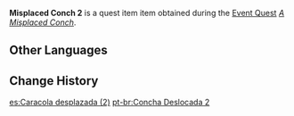 {{Item Infobox
|id           = 101936
|image        = Item Misplaced Conch 2.png
|type         = Quest Items
|group        = Event Items
|description  = This Imaging Conch should have been placed somewhere else but was abandoned here by someone, causing it to project images out of their proper order. Return it to its rightful place, and who knows what you might find...
|source1      = Found on [[Broken Isle/2.8|Broken Isle]]
|event        = Summertime Odyssey
}}
'''Misplaced Conch 2''' is a quest item item obtained during the [[Event Quest]] ''[[A Misplaced Conch]]''.

==Other Languages==
{{Other Languages
|default_hidden = 1
|en      = Misplaced Conch 2
|zhs     = 错位的海螺二
|zhs_rm  = Cuòwèi de Hǎiluó Èr
|zht     = 錯位的海螺二
|zht_rm  = Cuòwèi de Hǎiluó Èr
|ja      = 置き間違えられたホラガイ・2
|ja_rm   = Okimachigaerareta Horagai - Ni{{Assumed}}
|ko      = 잘못된 위치의 소라2
|ko_rm   = Jalmotdoen Wichi-ui Sora I
|es      = Caracola desplazada (2)
|fr      = Conque déplacée 2
|ru      = Раковина не на месте II
|th      = หอยสังข์ที่อยู่ผิดตำแหน่ง 2
|th_rm   = 
|vi      = Ốc Biển Sai Vị Trí II
|de      = Verlegte Schnecke 2
|id      = Keong yang Salah Tempat 2
|pt      = Concha Deslocada 2
|tr      = Yolunu Kaybeden Deniz Kabuğu 2
|it      = Conchiglia mal riposta 2
}}

==Change History==
{{Change History|2.8}}

[[es:Caracola desplazada (2)]]
[[pt-br:Concha Deslocada 2]]